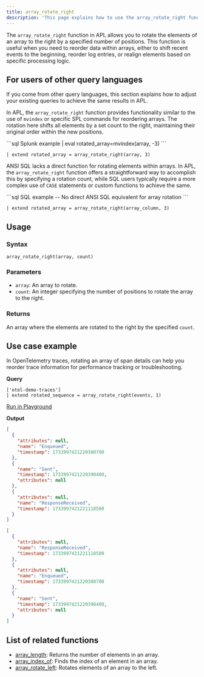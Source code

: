 ```yaml
---
title: array_rotate_right
description: 'This page explains how to use the array_rotate_right function in APL.'
---
```


The `array_rotate_right` function in APL allows you to rotate the elements of an array to the right by a specified number of positions. This function is useful when you need to reorder data within arrays, either to shift recent events to the beginning, reorder log entries, or realign elements based on specific processing logic.

## For users of other query languages

If you come from other query languages, this section explains how to adjust your existing queries to achieve the same results in APL.

<AccordionGroup>
<Accordion title="Splunk SPL users">

In APL, the `array_rotate_right` function provides functionality similar to the use of `mvindex` or specific SPL commands for reordering arrays. The rotation here shifts all elements by a set count to the right, maintaining their original order within the new positions.

<CodeGroup>
```sql Splunk example
| eval rotated_array=mvindex(array, -3)
```

```kusto APL equivalent
| extend rotated_array = array_rotate_right(array, 3)
```
</CodeGroup>

</Accordion>
<Accordion title="ANSI SQL users">

ANSI SQL lacks a direct function for rotating elements within arrays. In APL, the `array_rotate_right` function offers a straightforward way to accomplish this by specifying a rotation count, while SQL users typically require a more complex use of `CASE` statements or custom functions to achieve the same.

<CodeGroup>
```sql SQL example
-- No direct ANSI SQL equivalent for array rotation
```

```kusto APL equivalent
| extend rotated_array = array_rotate_right(array_column, 3)
```
</CodeGroup>

</Accordion>
</AccordionGroup>

## Usage

### Syntax

```kusto
array_rotate_right(array, count)
```

### Parameters

- `array`: An array to rotate.
- `count`: An integer specifying the number of positions to rotate the array to the right.

### Returns

An array where the elements are rotated to the right by the specified `count`.

## Use case example

In OpenTelemetry traces, rotating an array of span details can help you reorder trace information for performance tracking or troubleshooting.

**Query**

```kusto
['otel-demo-traces']
| extend rotated_sequence = array_rotate_right(events, 1)
```

[Run in Playground](https://play.axiom.co/axiom-play-qf1k/query?initForm=%7B%22apl%22%3A%22%5B'otel-demo-traces'%5D%20%7C%20extend%20rotated_sequence%20%3D%20array_rotate_right(events%2C%201)%22%7D)

**Output**

```json events
[
  {
    "attributes": null,
    "name": "Enqueued",
    "timestamp": 1733997421220380700
  },
  {
    "name": "Sent",
    "timestamp": 1733997421220390400,
    "attributes": null
  },
  {
    "attributes": null,
    "name": "ResponseReceived",
    "timestamp": 1733997421221118500
  }
]
```

```json rotated_sequence
[
  {
    "attributes": null,
    "name": "ResponseReceived",
    "timestamp": 1733997421221118500
  },
  {
    "attributes": null,
    "name": "Enqueued",
    "timestamp": 1733997421220380700
  },
  {
    "name": "Sent",
    "timestamp": 1733997421220390400,
    "attributes": null
  }
]
```

## List of related functions

- [array_length](/apl/scalar-functions/array-functions/array-length): Returns the number of elements in an array.
- [array_index_of](/apl/scalar-functions/array-functions/array-index-of): Finds the index of an element in an array.
- [array_rotate_left](/apl/scalar-functions/array-functions/array-rotate-left): Rotates elements of an array to the left.